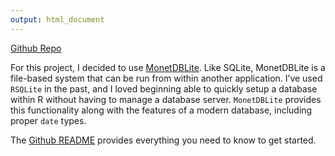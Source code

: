 ```yaml
---
output: html_document
---
```


[Github Repo](https://github.com/peterwsetter/howtheyresayingit)

For this project, I decided to use [MonetDBLite](https://www.monetdb.org/blog/monetdblite-r). Like SQLite, MonetDBLite is a file-based system that can be run from within another application. I've used `RSQLite` in the past, and I loved beginning able to quickly setup a database within R without having to manage a database server. `MonetDBLite` provides this functionality along with the features of a modern database, including proper `date` types. 

The [Github README](https://github.com/hannesmuehleisen/MonetDBLite-R) provides everything you need to know to get started.